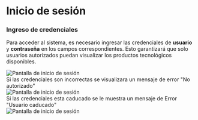 
# **Inicio de sesión**

### Ingreso de credenciales

Para acceder al sistema, es necesario ingresar las credenciales de **usuario** y **contraseña** en los campos correspondientes. Esto garantizará que solo usuarios autorizados puedan visualizar los productos tecnológicos disponibles.

<div
  style={{
    position: "relative",
    width: "100%",
    maxWidth: "600px",
    height: "400px",
  }}
>
  <Image
    src="/assets/images/login.jpg"
    alt="Pantalla de inicio de sesión"
    fill
    style={{ objectFit: "contain" }}
    priority
  />
</div>
<Callout type="error">
  Si las credenciales son incorrectas se visualizara un mensaje de error "No
  autorizado"
</Callout>

<div
  style={{
    position: "relative",
    width: "100%",
    maxWidth: "600px",
    height: "400px",
  }}
>
  <Image
    src="/assets/images/login_no_autorizado1.jpg"
    alt="Pantalla de inicio de sesión"
    fill
    style={{ objectFit: "contain" }}
    priority
  />
</div>

<Callout type="error">
  Si las credenciales esta caducado se le muestra un mensaje de Error "Usuario
  caducado"
</Callout>

<div
  style={{
    position: "relative",
    width: "100%",
    maxWidth: "600px",
    height: "400px",
  }}
>
  <Image
    src="/assets/images/login_no_autorizado2.jpg"
    alt="Pantalla de inicio de sesión"
    fill
    style={{ objectFit: "contain" }}
    priority
  />
</div>
